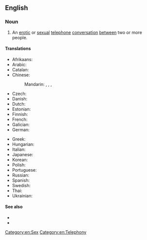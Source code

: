 {{also|phonesex|phone-sex}}

==English==
{{wikipedia}}

===Noun===
{{en-noun|-}}

# An [[erotic]] or [[sexual]] [[telephone]] [[conversation]] [[between]] two or more people.

====Translations====
{{trans-top|erotic or sexual telephone conversation between two or more people}}
* Afrikaans: {{t|af|telefoonseks}}
* Arabic: {{t|ar|جِنْس عَبْرَ الهَاتِف|m}}
* Catalan: {{t|ca|sexe telefònic|m}}
* Chinese:
*: Mandarin: {{t|cmn|電話性交}}, {{t|cmn|电话性交|tr=diànhuà xìngjiāo}}, {{t|cmn|電話性愛}}, {{t|cmn|电话性爱|tr=diànhuà xìng'ài}}
* Czech: {{t|cs|sex po telefonu}}
* Danish: {{t|da|telefonsex}}
* Dutch: {{t+|nl|telefoonseks}}
* Estonian: {{t|et|telefoniseks}}
* Finnish: {{t|fi|puhelinseksi}}
* French: {{t+|fr|téléphone rose|m}}
* Galician: {{t|gl|sexo telefónico|m}}
* German: {{t+|de|Telefonsex}}
{{trans-mid}}
* Greek: {{t|el|τηλεφωνικό σεξ}}
* Hungarian: {{t|hu|telefonszex}}
* Italian: {{t|it|sesso telefonico|m}}
* Japanese: {{t|ja|サイバーセックス|tr=saibāsekkusu}}
* Korean: {{t|ko|폰섹스}}
* Polish: {{t|pl|seks przez telefon|m}}
* Portuguese: {{t|pt|sexo por telefone|m}}
* Russian: {{t+|ru|секс по телефо́ну|m}}
* Spanish: {{t|es|sexo telefónico|m}}
* Swedish: {{t+|sv|telefonsex}}
* Thai: {{t|th|เซ็กส์โฟน|tr=sék fohn}}
* Ukrainian: {{t|uk|секс по телефо́ну|m}}
{{trans-bottom}}

====See also====
* {{l|en|cybersex}}
* {{l|en|dirty talk}}

[[Category:en:Sex]]
[[Category:en:Telephony]]